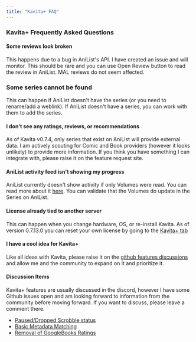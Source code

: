 ```yaml
---
title: "Kavita+ FAQ"
---
```


### Kavita+ Frequently Asked Questions

#### Some reviews look broken
This happens due to a bug in AniList's API. I have created an issue and will monitor. This should be rare and you can use Open Review button to read the review in AniList. MAL reviews do not seem affected.

### Some series cannot be found
This can happen if AniList doesn't have the series (or you need to rename/add a weblink). If AniList doesn't have a series, you can work with them to add the series. 

#### I don't see any ratings, reviews, or recommendations
As of Kavita v0.7.4, only series that exist on AniList will provide external data. I am actively scouting for Comic and Book providers (however it looks unlikely) to provide more information. If you think you have something I can integrate with, please raise it on the feature request site.

#### AniList activity feed isn't showing my progress
AniList currently doesn't show activity if only Volumes were read. You can read more about it [here](https://anilist.co/forum/thread/2586). You can validate that the Volumes do update in the Series on AniList. 

#### License already tied to another server
This can happen when you change hardware, OS, or re-install Kavita. As of version 0.7.13.0 you can reset your own license by going to the [Kavita+ tab](../guides/admin-settings/kavita+.mdx)

#### I have a cool idea for Kavita+
Like all ideas with Kavita, please raise it on the [github features discussions](https://github.com/Kareadita/Kavita/discussions) and allow me and the community to expand on it and prioritize it. 

#### Discussion Items
Kavita+ features are usually discussed in the discord, however I have some Github issues open and am looking forward to information from the community before moving forward. If you want to discuss, please leave a comment there.
- [Paused/Dropped Scrobble status](https://github.com/Kareadita/Kavita/issues/2447)
- [Basic Metadata Matching](https://github.com/Kareadita/Kavita/issues/2452)
- [Removal of GoogleBooks Ratings](https://github.com/Kareadita/Kavita/issues/2493)